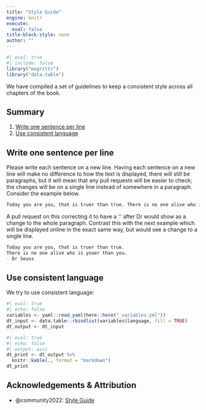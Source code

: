 ```yaml
---
title: "Style Guide"
engine: knitr
execute:
  eval: false
title-block-style: none
author: ""
---
```


```r
#| eval: true
#| include: false
library("magrittr")
library("data.table")
```

We have compiled a set of guidelines to keep a consistent style across all chapters of the book.

## Summary

1. [Write one sentence per line](#write-one-sentence-per-line)
1. [Use consistent language](#use-consistent-language)

## Write one sentence per line

Please write each sentence on a new line.
Having each sentence on a new line will make no difference to how the text is displayed, there will still be paragraphs, but it will mean that any pull requests will be easier to check; the changes will be on a single line instead of somewhere in a paragraph.
Consider the example below.

```markdown
Today you are you, that is truer than true. There is no one alive who is youer than you. - Dr Seuss
```

A pull request on this correcting it to have a ‘.’ after Dr would show as a change to the whole paragraph.
Contrast this with the next example which will be displayed online in the exact same way, but would see a change to a single line.

```markdown
Today you are you, that is truer than true.
There is no one alive who is youer than you.
- Dr Seuss
```

## Use consistent language

We try to use consistent language: 

```r
#| eval: true
#| echo: false
variables <- yaml::read_yaml(here::here("_variables.yml"))
dt_input <- data.table::rbindlist(variables$language, fill = TRUE)
dt_output <- dt_input
```

```r
#| eval: true
#| echo: false
#| output: asis
dt_print <- dt_output %>%
  knitr::kable(., format = "markdown")
dt_print
```

## Acknowledgements & Attribution

- @community2022: [Style Guide](https://the-turing-way.netlify.app/community-handbook/style.html)
